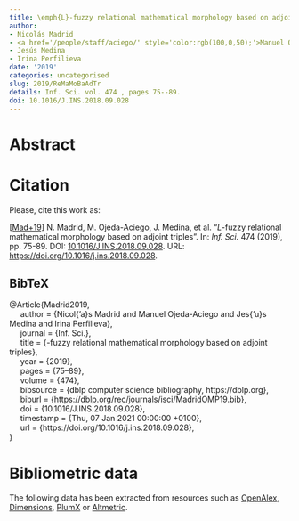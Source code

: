 ```yaml
---
title: \emph{L}-fuzzy relational mathematical morphology based on adjoint triples
author:
- Nicolás Madrid
- <a href='/people/staff/aciego/' style='color:rgb(100,0,50);'>Manuel Ojeda-Aciego</a>
- Jesús Medina
- Irina Perfilieva
date: '2019'
categories: uncategorised
slug: 2019/ReMaMoBaAdTr
details: Inf. Sci. vol. 474 , pages 75--89.
doi: 10.1016/J.INS.2018.09.028
---
```




# Abstract










# Citation
Please, cite this work as:


<a name=bib-Madrid2019></a>[[Mad+19]](#cite-Madrid2019) N. Madrid, M. Ojeda-Aciego, J. Medina, et al. “_L_-fuzzy relational mathematical morphology based on adjoint triples”. In: _Inf. Sci._ 474 (2019), pp. 75-89. DOI: [10.1016/J.INS.2018.09.028](https://doi.org/10.1016%2FJ.INS.2018.09.028). URL: [https://doi.org/10.1016/j.ins.2018.09.028](https://doi.org/10.1016/j.ins.2018.09.028).

::: {.callout-note appearance="minimal" collapse=true}

## BibTeX

@Article{Madrid2019,<br>&nbsp;&nbsp;&nbsp;&nbsp;  author = {Nicol{\a'a}s Madrid and Manuel Ojeda-Aciego and Jes{\a'u}s Medina and Irina Perfilieva},<br>&nbsp;&nbsp;&nbsp;&nbsp;  journal = {Inf. Sci.},<br>&nbsp;&nbsp;&nbsp;&nbsp;  title = {\emph{L}-fuzzy relational mathematical morphology based on adjoint triples},<br>&nbsp;&nbsp;&nbsp;&nbsp;  year = {2019},<br>&nbsp;&nbsp;&nbsp;&nbsp;  pages = {75--89},<br>&nbsp;&nbsp;&nbsp;&nbsp;  volume = {474},<br>&nbsp;&nbsp;&nbsp;&nbsp;  bibsource = {dblp computer science bibliography, https://dblp.org},<br>&nbsp;&nbsp;&nbsp;&nbsp;  biburl = {https://dblp.org/rec/journals/isci/MadridOMP19.bib},<br>&nbsp;&nbsp;&nbsp;&nbsp;  doi = {10.1016/J.INS.2018.09.028},<br>&nbsp;&nbsp;&nbsp;&nbsp;  timestamp = {Thu, 07 Jan 2021 00:00:00 +0100},<br>&nbsp;&nbsp;&nbsp;&nbsp;  url = {https://doi.org/10.1016/j.ins.2018.09.028},<br>}

:::



# Bibliometric data


The following data has been extracted from resources such as [OpenAlex](https://openalex.org/), [Dimensions](https://app.dimensions.ai/), [PlumX](https://www.elsevier.com/insights/metrics/plumx) or [Altmetric](https://www.altmetric.com/).

<div style="display: flex; justify-content: center; align-items: center; height: 100%;">
<span class="__dimensions_badge_embed__" data-doi="10.1016/J.INS.2018.09.028" data-legend="always"></span></div><script async src="https://badge.dimensions.ai/badge.js" charset="utf-8"></script>

<div style="display: flex; justify-content: center; align-items: center; height: 100%;">
<a href="https://plu.mx/plum/a/?doi=10.1016/J.INS.2018.09.028" class="plumx-details" data-site="plum" data-hide-when-empty="true">\emph{L}-fuzzy relational mathematical morphology based on adjoint triples</a></div>

<div style="display: flex; justify-content: center; align-items: center; height: 100%;">
<script type="text/javascript" src="https://d1bxh8uas1mnw7.cloudfront.net/assets/embed.js"></script><div data-badge-type="medium-donut" class="altmetric-embed" data-badge-details="right" data-doi="10.1016/J.INS.2018.09.028"></div></div>


## Cites

The following graph plots the number of cites received by this work from its publication, on a yearly basis.

```r
#| echo: false
#| results: asis
#| warning: false
#| message: false
source(here::here('scripts', 'manage_publications.R'))
df <- readRDS('citation_history.rds')
plot_citation_history(df)
```



## Papers citing this work

The following is a non-exhaustive list of papers that cite this work:


<a name=bib-Aiguier_2019></a>[[1]](#cite-Aiguier_2019) M. Aiguier and I. Bloch. “Logical dual concepts based on mathematical morphology in stratified institutions: applications to spatial reasoning”. In: _Journal of Applied Non-Classical Logics_ 29.4 (Sep. 2019), p. 392–429. ISSN: 1958-5780. DOI: [10.1080/11663081.2019.1668678](https://doi.org/10.1080%2F11663081.2019.1668678). URL: [http://dx.doi.org/10.1080/11663081.2019.1668678](http://dx.doi.org/10.1080/11663081.2019.1668678).

<a name=bib-httpsdoiorg1048550arxiv200501715></a>[[2]](#cite-httpsdoiorg1048550arxiv200501715) M. Aiguier, I. Bloch, and R. Pino-Pérez. _Abstract Mathematical morphology based on structuring element: Application to morpho-logic_. 2020. DOI: [10.48550/ARXIV.2005.01715](https://doi.org/10.48550%2FARXIV.2005.01715). URL: [https://arxiv.org/abs/2005.01715](https://arxiv.org/abs/2005.01715).

<a name=bib-Chi_2022></a>[[3]](#cite-Chi_2022) Y. Chi and J. Li. “Concrete Application of Computer Virtual Image Technology in Modern Sports Training”. In: _Computational Intelligence and Neuroscience_ 2022 (Mar. 2022). Ed. by Y. Gu, p. 1–10. ISSN: 1687-5265. DOI: [10.1155/2022/6807106](https://doi.org/10.1155%2F2022%2F6807106). URL: [http://dx.doi.org/10.1155/2022/6807106](http://dx.doi.org/10.1155/2022/6807106).

<a name=bib-Cornejo_2020></a>[[4]](#cite-Cornejo_2020) M. E. Cornejo, D. Lobo, and J. Medina. “Solving Generalized Equations with Bounded Variables and Multiple Residuated Operators”. In: _Mathematics_ 8.11 (Nov. 2020), p. 1992. ISSN: 2227-7390. DOI: [10.3390/math8111992](https://doi.org/10.3390%2Fmath8111992). URL: [http://dx.doi.org/10.3390/math8111992](http://dx.doi.org/10.3390/math8111992).

<a name=bib-Cornejo_2021></a>[[5]](#cite-Cornejo_2021) M. E. Cornejo, J. Medina, and E. Ramírez-Poussa. “Algebraic structure and characterization of adjoint triples”. In: _Fuzzy Sets and Systems_ 425 (Nov. 2021), p. 117–139. ISSN: 0165-0114. DOI: [10.1016/j.fss.2021.02.002](https://doi.org/10.1016%2Fj.fss.2021.02.002). URL: [http://dx.doi.org/10.1016/j.fss.2021.02.002](http://dx.doi.org/10.1016/j.fss.2021.02.002).

<a name=bib-Cornejo_20201></a>[[6]](#cite-Cornejo_20201) M. E. Cornejo, J. Medina, and E. Ramírez-Poussa. “Algebraic Structure of Adjoint Triples Generating a Weak Negation on the Unit Interval”. In: _Rough Sets_. Springer International Publishing, 2020, p. 337–348. ISBN: 9783030527051. DOI: [10.1007/978-3-030-52705-1_25](https://doi.org/10.1007%2F978-3-030-52705-1_25). URL: [http://dx.doi.org/10.1007/978-3-030-52705-1_25](http://dx.doi.org/10.1007/978-3-030-52705-1_25).

<a name=bib-Cornejo_20211></a>[[7]](#cite-Cornejo_20211) M. E. Cornejo, J. Medina, and E. Ramírez-Poussa. “Implication operators generating pairs of weak negations and their algebraic structure”. In: _Fuzzy Sets and Systems_ 405 (Feb. 2021), p. 18–39. ISSN: 0165-0114. DOI: [10.1016/j.fss.2020.01.008](https://doi.org/10.1016%2Fj.fss.2020.01.008). URL: [http://dx.doi.org/10.1016/j.fss.2020.01.008](http://dx.doi.org/10.1016/j.fss.2020.01.008).

<a name=bib-Guo_2022></a>[[8]](#cite-Guo_2022) J. Guo, Y. Wang, Y. Qin, et al. “Factors Affecting Evaluation of Railway Bulk Freight Rate: A Novel Cloud Theory-Based Approach”. In: _Journal of Advanced Transportation_ 2022 (Sep. 2022). Ed. by A. Severino, p. 1–14. ISSN: 0197-6729. DOI: [10.1155/2022/1568449](https://doi.org/10.1155%2F2022%2F1568449). URL: [http://dx.doi.org/10.1155/2022/1568449](http://dx.doi.org/10.1155/2022/1568449).

<a name=bib-Han_2024></a>[[9]](#cite-Han_2024) X. Han and W. Yao. “RETRACTED: Basic concepts of complete residuated lattice-valued fuzzy mathematical morphology”. In: _Journal of Intelligent &amp; Fuzzy Systems_ (Apr. 2024), p. 1–10. ISSN: 1875-8967. DOI: [10.3233/jifs-238540](https://doi.org/10.3233%2Fjifs-238540). URL: [http://dx.doi.org/10.3233/jifs-238540](http://dx.doi.org/10.3233/jifs-238540).

<a name=bib-Madrid_2020></a>[[10]](#cite-Madrid_2020) N. Madrid, J. Medina, and E. Ramírez-Poussa. “Rough sets based on Galois connections”. In: _International Journal of Applied Mathematics and Computer Science_ 30.2 (2020). ISSN: 2083-8492. DOI: [10.34768/amcs-2020-0023](https://doi.org/10.34768%2Famcs-2020-0023). URL: [http://dx.doi.org/10.34768/amcs-2020-0023](http://dx.doi.org/10.34768/amcs-2020-0023).

<a name=bib-Madrid_2022></a>[[11]](#cite-Madrid_2022) N. Madrid and M. Ojeda-Aciego. “Some Relationships Between the Notions of f-Inclusion and f-Contradiction”. In: _Computational Intelligence and Mathematics for Tackling Complex Problems 2_. Springer International Publishing, 2022, p. 175–181. ISBN: 9783030888176. DOI: [10.1007/978-3-030-88817-6_20](https://doi.org/10.1007%2F978-3-030-88817-6_20). URL: [http://dx.doi.org/10.1007/978-3-030-88817-6_20](http://dx.doi.org/10.1007/978-3-030-88817-6_20).

<a name=bib-Madrid_2023></a>[[12]](#cite-Madrid_2023) N. Madrid and M. Ojeda-Aciego. “The f-index of inclusion as optimal adjoint pair for fuzzy modus ponens”. In: _Fuzzy Sets and Systems_ 466 (Aug. 2023), p. 108474. ISSN: 0165-0114. DOI: [10.1016/j.fss.2023.01.009](https://doi.org/10.1016%2Fj.fss.2023.01.009). URL: [http://dx.doi.org/10.1016/j.fss.2023.01.009](http://dx.doi.org/10.1016/j.fss.2023.01.009).

<a name=bib-Matzenauer_2021></a>[[13]](#cite-Matzenauer_2021) M. Matzenauer, R. Reiser, H. Santos, et al. “Strategies on admissible total orders over typical hesitant fuzzy implications applied to decision making problems”. In: _International Journal of Intelligent Systems_ 36.5 (Feb. 2021), p. 2144–2182. ISSN: 1098-111X. DOI: [10.1002/int.22374](https://doi.org/10.1002%2Fint.22374). URL: [http://dx.doi.org/10.1002/int.22374](http://dx.doi.org/10.1002/int.22374).

<a name=bib-Sostak_2019></a>[[14]](#cite-Sostak_2019) A. Sostak and I. Uljane. “Some remarks on topological structures in the context of fuzzy relational mathematical morphology”. In: _Proceedings of the 2019 Conference of the International Fuzzy Systems Association and the European Society for Fuzzy Logic and Technology (EUSFLAT 2019)_. eusflat-19. Atlantis Press, 2019. DOI: [10.2991/eusflat-19.2019.106](https://doi.org/10.2991%2Feusflat-19.2019.106). URL: [http://dx.doi.org/10.2991/eusflat-19.2019.106](http://dx.doi.org/10.2991/eusflat-19.2019.106).

<a name=bib-_ostak_2022></a>[[15]](#cite-_ostak_2022) A. Šostak and I. Uljane. “On Two Categories of Many-Level Fuzzy Morphological Spaces”. In: _Computational Intelligence and Mathematics for Tackling Complex Problems 2_. Springer International Publishing, 2022, p. 207–217. ISBN: 9783030888176. DOI: [10.1007/978-3-030-88817-6_24](https://doi.org/10.1007%2F978-3-030-88817-6_24). URL: [http://dx.doi.org/10.1007/978-3-030-88817-6_24](http://dx.doi.org/10.1007/978-3-030-88817-6_24).

<a name=bib-_ostak_2021></a>[[16]](#cite-_ostak_2021) A. Šostak and I. Uļjane. “Aggregation of Operators of Fuzzy Relational Mathematical Morphology: Erosion and Dilation”. In: _Joint Proceedings of the 19th World Congress of the International Fuzzy Systems Association (IFSA), the 12th Conference of the European Society for Fuzzy Logic and Technology (EUSFLAT), and the 11th International Summer School on Aggregation Operators (AGOP)_. ifsa-eusflat-agop-21. Atlantis Press, 2021. DOI: [10.2991/asum.k.210827.090](https://doi.org/10.2991%2Fasum.k.210827.090). URL: [http://dx.doi.org/10.2991/asum.k.210827.090](http://dx.doi.org/10.2991/asum.k.210827.090).

<a name=bib-_ostak_20221></a>[[17]](#cite-_ostak_20221) A. Šostak and I. Uļjane. “Fuzzy Relations: The Fundament for Fuzzy Rough Approximation, Fuzzy Concept Analysis and Fuzzy Mathematical Morphology”. In: _Computational Intelligence and Mathematics for Tackling Complex Problems 4_. Springer International Publishing, Sep. 2022, p. 25–35. ISBN: 9783031077074. DOI: [10.1007/978-3-031-07707-4_4](https://doi.org/10.1007%2F978-3-031-07707-4_4). URL: [http://dx.doi.org/10.1007/978-3-031-07707-4_4](http://dx.doi.org/10.1007/978-3-031-07707-4_4).

<a name=bib-_ostak_2023></a>[[18]](#cite-_ostak_2023) A. Šostak and I. Uļjane. “Powerset operators induced by fuzzy relations as a basis for fuzzification of various mathematical structures”. In: _International Journal of Approximate Reasoning_ 155 (Apr. 2023), p. 17–39. ISSN: 0888-613X. DOI: [10.1016/j.ijar.2022.12.013](https://doi.org/10.1016%2Fj.ijar.2022.12.013). URL: [http://dx.doi.org/10.1016/j.ijar.2022.12.013](http://dx.doi.org/10.1016/j.ijar.2022.12.013).

<a name=bib-_ostak_20211></a>[[19]](#cite-_ostak_20211) A. Šostak, I. Uljane, and P. Eklund. “Aggregation Operators in Fuzzy Relational Mathematical Morphology: Erosion and Dilation”. In: _Computational Intelligence and Mathematics for Tackling Complex Problems 3_. Springer International Publishing, Aug. 2021, p. 57–71. ISBN: 9783030749705. DOI: [10.1007/978-3-030-74970-5_8](https://doi.org/10.1007%2F978-3-030-74970-5_8). URL: [http://dx.doi.org/10.1007/978-3-030-74970-5_8](http://dx.doi.org/10.1007/978-3-030-74970-5_8).

<a name=bib-_ostak_2020></a>[[20]](#cite-_ostak_2020) A. Šostak, I. Uljane, and P. Eklund. “Fuzzy Relational Mathematical Morphology: Erosion and Dilation”. In: _Information Processing and Management of Uncertainty in Knowledge-Based Systems_. Springer International Publishing, 2020, p. 712–725. ISBN: 9783030501532. DOI: [10.1007/978-3-030-50153-2_52](https://doi.org/10.1007%2F978-3-030-50153-2_52). URL: [http://dx.doi.org/10.1007/978-3-030-50153-2_52](http://dx.doi.org/10.1007/978-3-030-50153-2_52).

<a name=bib-Sussner_2021></a>[[21]](#cite-Sussner_2021) P. Sussner, L. C. Carazas, and E. X. Miqueles. “Some Approaches Based on Interval-Valued Images and L-Fuzzy Mathematical Morphology for Segmenting Images Reconstructed from Noisy Sinograms”. In: _Joint Proceedings of the 19th World Congress of the International Fuzzy Systems Association (IFSA), the 12th Conference of the European Society for Fuzzy Logic and Technology (EUSFLAT), and the 11th International Summer School on Aggregation Operators (AGOP)_. ifsa-eusflat-agop-21. Atlantis Press, 2021. DOI: [10.2991/asum.k.210827.060](https://doi.org/10.2991%2Fasum.k.210827.060). URL: [http://dx.doi.org/10.2991/asum.k.210827.060](http://dx.doi.org/10.2991/asum.k.210827.060).

<a name=bib-Wei_2024></a>[[22]](#cite-Wei_2024) J. Wei, J. Yang, and X. Liu. “A text extraction framework of financial report in traditional format with OpenCV”. In: _Journal of Intelligent &amp; Fuzzy Systems_ 46.4 (Apr. 2024), p. 8089–8108. ISSN: 1875-8967. DOI: [10.3233/jifs-234170](https://doi.org/10.3233%2Fjifs-234170). URL: [http://dx.doi.org/10.3233/jifs-234170](http://dx.doi.org/10.3233/jifs-234170).

<a name=bib-Zhang_2023></a>[[23]](#cite-Zhang_2023) X. Zhang, M. Li, and H. Liu. “Overlap Functions-Based Fuzzy Mathematical Morphological Operators and Their Applications in Image Edge Extraction”. In: _Fractal and Fractional_ 7.6 (Jun. 2023), p. 465. ISSN: 2504-3110. DOI: [10.3390/fractalfract7060465](https://doi.org/10.3390%2Ffractalfract7060465). URL: [http://dx.doi.org/10.3390/fractalfract7060465](http://dx.doi.org/10.3390/fractalfract7060465).

<a name=bib-Zhang_2022></a>[[24]](#cite-Zhang_2022) X. Zhang, R. Liang, H. Bustince, et al. “Pseudo Overlap Functions, Fuzzy Implications and Pseudo Grouping Functions with Applications”. In: _Axioms_ 11.11 (Oct. 2022), p. 593. ISSN: 2075-1680. DOI: [10.3390/axioms11110593](https://doi.org/10.3390%2Faxioms11110593). URL: [http://dx.doi.org/10.3390/axioms11110593](http://dx.doi.org/10.3390/axioms11110593).

